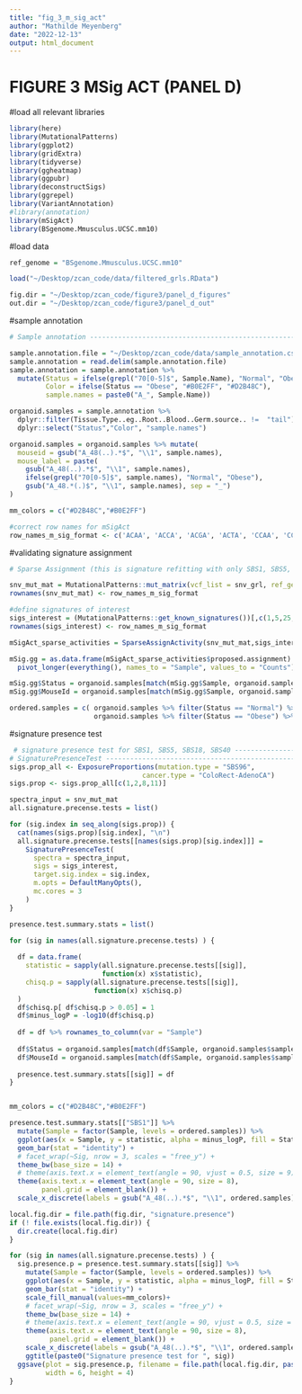 ```yaml
---
title: "fig_3_m_sig_act"
author: "Mathilde Meyenberg"
date: "2022-12-13"
output: html_document
---
```


# FIGURE 3 MSig ACT (PANEL D)

#load all relevant libraries
```r

library(here)
library(MutationalPatterns)
library(ggplot2)
library(gridExtra)
library(tidyverse)
library(ggheatmap)
library(ggpubr)
library(deconstructSigs)
library(ggrepel)
library(VariantAnnotation)
#library(annotation)
library(mSigAct)
library(BSgenome.Mmusculus.UCSC.mm10)

```

#load data
```r
ref_genome = "BSgenome.Mmusculus.UCSC.mm10"

load("~/Desktop/zcan_code/data/filtered_grls.RData")

fig.dir = "~/Desktop/zcan_code/figure3/panel_d_figures"
out.dir = "~/Desktop/zcan_code/figure3/panel_d_out"
```

#sample annotation
```r
# Sample annotation -------------------------------------------------------

sample.annotation.file = "~/Desktop/zcan_code/data/sample_annotation.csv"
sample.annotation = read.delim(sample.annotation.file)
sample.annotation = sample.annotation %>% 
  mutate(Status = ifelse(grepl("70[0-5]$", Sample.Name), "Normal", "Obese"),
         Color = ifelse(Status == "Obese", "#B0E2FF", "#D2B48C"),
         sample.names = paste0("A_", Sample.Name))

organoid.samples = sample.annotation %>% 
  dplyr::filter(Tissue.Type..eg..Root..Blood..Germ.source.. !=  "tail") %>% 
  dplyr::select("Status","Color", "sample.names")

organoid.samples = organoid.samples %>% mutate(
  mouseid = gsub("A_48(..).*$", "\\1", sample.names),
  mouse_label = paste(
    gsub("A_48(..).*$", "\\1", sample.names),
    ifelse(grepl("70[0-5]$", sample.names), "Normal", "Obese"),
    gsub("A_48.*(.)$", "\\1", sample.names), sep = "_")
)

mm_colors = c("#D2B48C","#B0E2FF")
```

```r
#correct row names for mSigAct
row_names_m_sig_format <- c('ACAA', 'ACCA', 'ACGA', 'ACTA', 'CCAA', 'CCCA', 'CCGA', 'CCTA', 'GCAA', 'GCCA', 'GCGA', 'GCTA', 'TCAA', 'TCCA', 'TCGA', 'TCTA', 'ACAG', 'ACCG', 'ACGG', 'ACTG', 'CCAG', 'CCCG', 'CCGG', 'CCTG', 'GCAG', 'GCCG', 'GCGG', 'GCTG', 'TCAG', 'TCCG', 'TCGG', 'TCTG', 'ACAT', 'ACCT', 'ACGT', 'ACTT', 'CCAT', 'CCCT', 'CCGT', 'CCTT', 'GCAT', 'GCCT', 'GCGT', 'GCTT', 'TCAT', 'TCCT', 'TCGT', 'TCTT', 'ATAA', 'ATCA', 'ATGA', 'ATTA', 'CTAA', 'CTCA', 'CTGA', 'CTTA', 'GTAA', 'GTCA', 'GTGA', 'GTTA', 'TTAA', 'TTCA', 'TTGA', 'TTTA', 'ATAC', 'ATCC', 'ATGC', 'ATTC', 'CTAC', 'CTCC', 'CTGC', 'CTTC', 'GTAC', 'GTCC', 'GTGC', 'GTTC', 'TTAC', 'TTCC', 'TTGC', 'TTTC', 'ATAG', 'ATCG', 'ATGG', 'ATTG', 'CTAG', 'CTCG', 'CTGG', 'CTTG', 'GTAG', 'GTCG', 'GTGG', 'GTTG', 'TTAG', 'TTCG', 'TTGG', 'TTTG')

```



#validating signature assignment 
```r
# Sparse Assignment (this is signature refitting with only SBS1, SBS5, SBS18, SBS40)  -------------------------------------------------------------

snv_mut_mat = MutationalPatterns::mut_matrix(vcf_list = snv_grl, ref_genome = ref_genome)
rownames(snv_mut_mat) <- row_names_m_sig_format

#define signatures of interest
sigs_interest = (MutationalPatterns::get_known_signatures())[,c(1,5,25,46)]
rownames(sigs_interest) <- row_names_m_sig_format

mSigAct_sparse_activities = SparseAssignActivity(snv_mut_mat,sigs_interest, max.level=3, p.thresh = 0.05, num.parallel.samples = 1, output.dir = out.dir, m.opts = DefaultManyOpts())

mSig.gg = as.data.frame(mSigAct_sparse_activities$proposed.assignment) %>%
  pivot_longer(everything(), names_to = "Sample", values_to = "Counts")

mSig.gg$Status = organoid.samples[match(mSig.gg$Sample, organoid.samples$sample.names), "Status"]
mSig.gg$MouseId = organoid.samples[match(mSig.gg$Sample, organoid.samples$sample.names), "mouseid"]

ordered.samples = c( organoid.samples %>% filter(Status == "Normal") %>% pull(sample.names),
                     organoid.samples %>% filter(Status == "Obese") %>% pull(sample.names))

```

#signature presence test
```r
 # signature presence test for SBS1, SBS5, SBS18, SBS40 ------------------------
# SignaturePresenceTest ---------------------------------------------------
sigs.prop_all <- ExposureProportions(mutation.type = "SBS96",
                                 cancer.type = "ColoRect-AdenoCA")
sigs.prop <- sigs.prop_all[c(1,2,8,11)]

spectra_input = snv_mut_mat
all.signature.precense.tests = list()

for (sig.index in seq_along(sigs.prop)) {
  cat(names(sigs.prop)[sig.index], "\n")
  all.signature.precense.tests[[names(sigs.prop)[sig.index]]] = 
    SignaturePresenceTest(
      spectra = spectra_input,
      sigs = sigs_interest,
      target.sig.index = sig.index,
      m.opts = DefaultManyOpts(),
      mc.cores = 3
    )
}

presence.test.summary.stats = list()

for (sig in names(all.signature.precense.tests) ) {
  
  df = data.frame( 
    statistic = sapply(all.signature.precense.tests[[sig]],
                       function(x) x$statistic),
    chisq.p = sapply(all.signature.precense.tests[[sig]],
                     function(x) x$chisq.p) 
  ) 
  df$chisq.p[ df$chisq.p > 0.05] = 1
  df$minus_logP = -log10(df$chisq.p)
  
  df = df %>% rownames_to_column(var = "Sample")
  
  df$Status = organoid.samples[match(df$Sample, organoid.samples$sample.names), "Status"]
  df$MouseId = organoid.samples[match(df$Sample, organoid.samples$sample.names), "mouseid"]
  
  presence.test.summary.stats[[sig]] = df
}


mm_colors = c("#D2B48C","#B0E2FF")

presence.test.summary.stats[["SBS1"]] %>% 
  mutate(Sample = factor(Sample, levels = ordered.samples)) %>% 
  ggplot(aes(x = Sample, y = statistic, alpha = minus_logP, fill = Status, color = Status)) + 
  geom_bar(stat = "identity") +
  # facet_wrap(~Sig, nrow = 3, scales = "free_y") + 
  theme_bw(base_size = 14) + 
  # theme(axis.text.x = element_text(angle = 90, vjust = 0.5, size = 9)) 
  theme(axis.text.x = element_text(angle = 90, size = 8),
        panel.grid = element_blank()) + 
  scale_x_discrete(labels = gsub("A_48(..).*$", "\\1", ordered.samples))

local.fig.dir = file.path(fig.dir, "signature.presence")
if (! file.exists(local.fig.dir)) {
  dir.create(local.fig.dir)
}

for (sig in names(all.signature.precense.tests) ) {
  sig.presence.p = presence.test.summary.stats[[sig]] %>% 
    mutate(Sample = factor(Sample, levels = ordered.samples)) %>% 
    ggplot(aes(x = Sample, y = statistic, alpha = minus_logP, fill = Status)) + 
    geom_bar(stat = "identity") +
    scale_fill_manual(values=mm_colors)+
    # facet_wrap(~Sig, nrow = 3, scales = "free_y") + 
    theme_bw(base_size = 14) + 
    # theme(axis.text.x = element_text(angle = 90, vjust = 0.5, size = 9)) 
    theme(axis.text.x = element_text(angle = 90, size = 8),
          panel.grid = element_blank()) + 
    scale_x_discrete(labels = gsub("A_48(..).*$", "\\1", ordered.samples)) + 
    ggtitle(paste0("Signature presence test for ", sig))
  ggsave(plot = sig.presence.p, filename = file.path(local.fig.dir, paste0(sig, ".pdf")),
         width = 6, height = 4)
}
```

